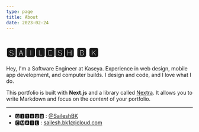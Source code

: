 ```yaml
---
type: page
title: About
date: 2023-02-24
---
```


# 🆂🅰🅸🅻🅴🆂🅷 🅱 🅺

Hey, I'm a Software Engineer at Kaseya. Experience in web design, mobile app development, and computer builds.
I design and code, and I love what I do.

This portfolio is built with **Next.js** and a library called [Nextra](https://nextra.vercel.app/). It allows you to write Markdown and focus on the _content_ of your portfolio.

---

- 🅶🅸🆃🅷🆄🅱 : [@SaileshBK](https://github.com/SaileshBK)
- 🅴🅼🅰🅸🅻 : sailesh.bk1@icloud.com
